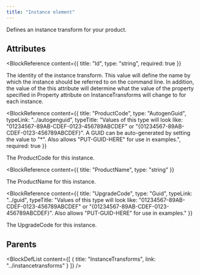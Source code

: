 ```yaml
---
title: "Instance element"
---
```



Defines an instance transform for your product.


## Attributes

<BlockWrapper>

  <BlockReference
    content={{
      title: "Id",
      type: "string",
      required: true
    }}
  >
  The identity of the instance transform. This value will define the name by which the instance
   should be referred to on the command line. In addition, the value of the this attribute will
   determine what the value of the property specified in Property attribute on InstanceTransforms
   will change to for each instance.
  </BlockReference>

  <BlockReference
    content={{
      title: "ProductCode",
      type: "AutogenGuid",
      typeLink: "../autogenguid",
      typeTitle: "Values of this type will look like: \"01234567-89AB-CDEF-0123-456789ABCDEF\" or \"{01234567-89AB-CDEF-0123-456789ABCDEF}\". A GUID can be auto-generated by setting the value to \"*\". Also allows \"PUT-GUID-HERE\" for use in examples.",
      required: true
    }}
  >
  The ProductCode for this instance.
  </BlockReference>

  <BlockReference
    content={{
      title: "ProductName",
      type: "string"
    }}
  >
  The ProductName for this instance.
  </BlockReference>

  <BlockReference
    content={{
      title: "UpgradeCode",
      type: "Guid",
      typeLink: "../guid",
      typeTitle: "Values of this type will look like: \"01234567-89AB-CDEF-0123-456789ABCDEF\" or \"{01234567-89AB-CDEF-0123-456789ABCDEF}\". Also allows \"PUT-GUID-HERE\" for use in examples."
    }}
  >
  The UpgradeCode for this instance.
  </BlockReference>

</BlockWrapper>


## Parents

<BlockDefList content={[
    {
      title: "InstanceTransforms",
      link: "../instancetransforms"
    }
  ]}
/>